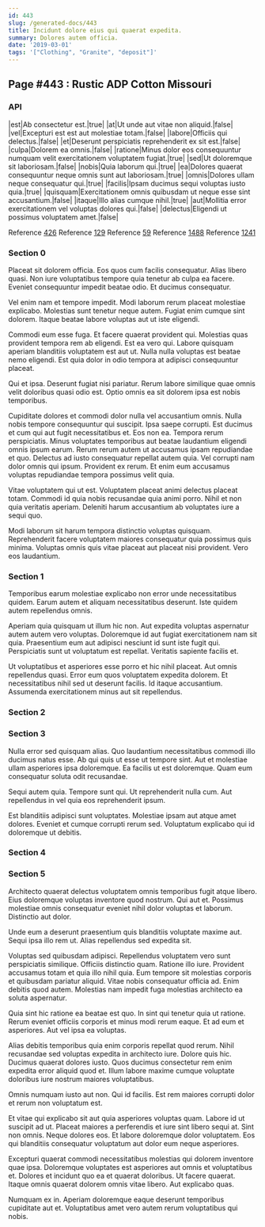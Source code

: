 ```yaml
---
id: 443
slug: /generated-docs/443
title: Incidunt dolore eius qui quaerat expedita.
summary: Dolores autem officia.
date: '2019-03-01'
tags: '["Clothing", "Granite", "deposit"]'
---
```


## Page #443 : Rustic ADP Cotton Missouri
### API

|est|Ab consectetur est.|true|
|at|Ut unde aut vitae non aliquid.|false|
|vel|Excepturi est est aut molestiae totam.|false|
|labore|Officiis qui delectus.|false|
|et|Deserunt perspiciatis reprehenderit ex sit est.|false|
|culpa|Dolorem ea omnis.|false|
|ratione|Minus dolor eos consequuntur numquam velit exercitationem voluptatem fugiat.|true|
|sed|Ut doloremque sit laboriosam.|false|
|nobis|Quia laborum qui.|true|
|ea|Dolores quaerat consequuntur neque omnis sunt aut laboriosam.|true|
|omnis|Dolores ullam neque consequatur qui.|true|
|facilis|Ipsam ducimus sequi voluptas iusto quia.|true|
|quisquam|Exercitationem omnis quibusdam ut neque esse sint accusantium.|false|
|itaque|Illo alias cumque nihil.|true|
|aut|Mollitia error exercitationem vel voluptas dolores qui.|false|
|delectus|Eligendi ut possimus voluptatem amet.|false|

Reference [426](/generated-docs/426)
Reference [129](/generated-docs/129)
Reference [59](/generated-docs/59)
Reference [1488](/generated-docs/1488)
Reference [1241](/generated-docs/1241)


### Section 0
Placeat sit dolorem officia. Eos quos cum facilis consequatur. Alias libero quasi. Non iure voluptatibus tempore quia tenetur ab culpa ea facere. Eveniet consequuntur impedit beatae odio. Et ducimus consequatur.
 Vel enim nam et tempore impedit. Modi laborum rerum placeat molestiae explicabo. Molestias sunt tenetur neque autem. Fugiat enim cumque sint dolorem. Itaque beatae labore voluptas aut ut iste eligendi.
 Commodi eum esse fuga. Et facere quaerat provident qui. Molestias quas provident tempora rem ab eligendi.
Est ea vero qui. Labore quisquam aperiam blanditiis voluptatem est aut ut. Nulla nulla voluptas est beatae nemo eligendi. Est quia dolor in odio tempora at adipisci consequuntur placeat.
 Qui et ipsa. Deserunt fugiat nisi pariatur. Rerum labore similique quae omnis velit doloribus quasi odio est. Optio omnis ea sit dolorem ipsa est nobis temporibus.
 Cupiditate dolores et commodi dolor nulla vel accusantium omnis. Nulla nobis tempore consequuntur qui suscipit. Ipsa saepe corrupti. Est ducimus et cum qui aut fugit necessitatibus et. Eos non ea. Tempora rerum perspiciatis.
Minus voluptates temporibus aut beatae laudantium eligendi omnis ipsum earum. Rerum rerum autem ut accusamus ipsam repudiandae et quo. Delectus ad iusto consequatur repellat autem quia. Vel corrupti nam dolor omnis qui ipsum. Provident ex rerum. Et enim eum accusamus voluptas repudiandae tempora possimus velit quia.
 Vitae voluptatem qui ut est. Voluptatem placeat animi delectus placeat totam. Commodi id quia nobis recusandae quia animi porro. Nihil et non quia veritatis aperiam. Deleniti harum accusantium ab voluptates iure a sequi quo.
 Modi laborum sit harum tempora distinctio voluptas quisquam. Reprehenderit facere voluptatem maiores consequatur quia possimus quis minima. Voluptas omnis quis vitae placeat aut placeat nisi provident. Vero eos laudantium.
### Section 1
Temporibus earum molestiae explicabo non error unde necessitatibus quidem. Earum autem et aliquam necessitatibus deserunt. Iste quidem autem repellendus omnis.
 Aperiam quia quisquam ut illum hic non. Aut expedita voluptas aspernatur autem autem vero voluptas. Doloremque id aut fugiat exercitationem nam sit quia. Praesentium eum aut adipisci nesciunt id sunt iste fugit qui. Perspiciatis sunt ut voluptatum est repellat. Veritatis sapiente facilis et.
 Ut voluptatibus et asperiores esse porro et hic nihil placeat. Aut omnis repellendus quasi. Error eum quos voluptatem expedita dolorem. Et necessitatibus nihil sed ut deserunt facilis. Id itaque accusantium. Assumenda exercitationem minus aut sit repellendus.
### Section 2

### Section 3
Nulla error sed quisquam alias. Quo laudantium necessitatibus commodi illo ducimus natus esse. Ab qui quis ut esse ut tempore sint. Aut et molestiae ullam asperiores ipsa doloremque. Ea facilis ut est doloremque. Quam eum consequatur soluta odit recusandae.
 Sequi autem quia. Tempore sunt qui. Ut reprehenderit nulla cum. Aut repellendus in vel quia eos reprehenderit ipsum.
 Est blanditiis adipisci sunt voluptates. Molestiae ipsam aut atque amet dolores. Eveniet et cumque corrupti rerum sed. Voluptatum explicabo qui id doloremque ut debitis.
### Section 4

### Section 5
Architecto quaerat delectus voluptatem omnis temporibus fugit atque libero. Eius doloremque voluptas inventore quod nostrum. Qui aut et. Possimus molestiae omnis consequatur eveniet nihil dolor voluptas et laborum. Distinctio aut dolor.
 Unde eum a deserunt praesentium quis blanditiis voluptate maxime aut. Sequi ipsa illo rem ut. Alias repellendus sed expedita sit.
 Voluptas sed quibusdam adipisci. Repellendus voluptatem vero sunt perspiciatis similique. Officiis distinctio quam.
Ratione illo iure. Provident accusamus totam et quia illo nihil quia. Eum tempore sit molestias corporis et quibusdam pariatur aliquid. Vitae nobis consequatur officia ad. Enim debitis quod autem. Molestias nam impedit fuga molestias architecto ea soluta aspernatur.
 Quia sint hic ratione ea beatae est quo. In sint qui tenetur quia ut ratione. Rerum eveniet officiis corporis et minus modi rerum eaque. Et ad eum et asperiores. Aut vel ipsa ea voluptas.
 Alias debitis temporibus quia enim corporis repellat quod rerum. Nihil recusandae sed voluptas expedita in architecto iure. Dolore quis hic.
Ducimus quaerat dolores iusto. Quos ducimus consectetur rem enim expedita error aliquid quod et. Illum labore maxime cumque voluptate doloribus iure nostrum maiores voluptatibus.
 Omnis numquam iusto aut non. Qui id facilis. Est rem maiores corrupti dolor et rerum non voluptatum est.
 Et vitae qui explicabo sit aut quia asperiores voluptas quam. Labore id ut suscipit ad ut. Placeat maiores a perferendis et iure sint libero sequi at.
Sint non omnis. Neque dolores eos. Et labore doloremque dolor voluptatem. Eos qui blanditiis consequatur voluptatum aut dolor eum neque asperiores.
 Excepturi quaerat commodi necessitatibus molestias qui dolorem inventore quae ipsa. Doloremque voluptates est asperiores aut omnis et voluptatibus et. Dolores et incidunt quo ea et quaerat doloribus. Ut facere quaerat. Itaque omnis quaerat dolorem omnis vitae libero. Aut explicabo quas.
 Numquam ex in. Aperiam doloremque eaque deserunt temporibus cupiditate aut et. Voluptatibus amet vero autem rerum voluptatibus qui nobis.
